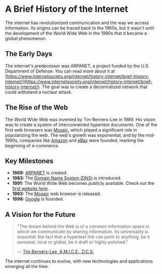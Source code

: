 
# A Brief History of the Internet

The internet has revolutionized communication and the way we access information. Its origins can be traced back to the 1960s, but it wasn't until the development of the World Wide Web in the 1990s that it became a global phenomenon.

## The Early Days

The internet's predecessor was ARPANET, a project funded by the U.S. Department of Defense. You can read more about it at [https://www.internetsociety.org/internet/history-internet/brief-history-internet/](https://www.internetsociety.org/internet/history-internet/brief-history-internet/). The goal was to create a decentralized network that could withstand a nuclear attack.

## The Rise of the Web

The World Wide Web was invented by Tim Berners-Lee in 1989. His vision was to create a system of interconnected hypertext documents. One of the first web browsers was [Mosaic](https://en.wikipedia.org/wiki/Mosaic_(web_browser)), which played a significant role in popularizing the web. The web's growth was exponential, and by the mid-1990s, companies like [Amazon](https://www.amazon.com) and [eBay](https://www.ebay.com) were founded, marking the beginning of e-commerce.

## Key Milestones

- **1969:** [ARPANET](https://en.wikipedia.org/wiki/ARPANET) is created.
- **1983:** The [Domain Name System (DNS)](https://tools.ietf.org/html/rfc882) is introduced.
- **1991:** The World Wide Web becomes publicly available. Check out the [first website here](http://info.cern.ch/hypertext/WWW/TheProject.html).
- **1993:** The [Mosaic](https://en.wikipedia.org/wiki/Mosaic_(web_browser)) web browser is released.
- **1998:** [Google](https://www.google.com) is founded.

## A Vision for the Future

> "The dream behind the Web is of a common information space in which we communicate by sharing information. Its universality is essential: the fact that a hypertext link can point to anything, be it personal, local or global, be it draft or highly polished."
>
> — [Tim Berners-Lee, A.M.I.C.E., D.C.S.](https://www.w3.org/People/Berners-Lee/)

The internet continues to evolve, with new technologies and applications emerging all the time.
